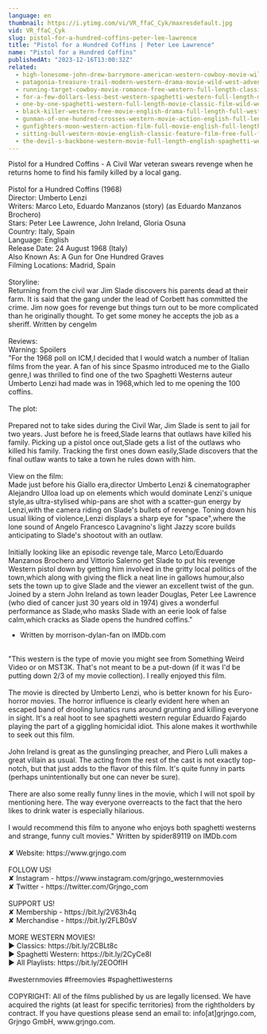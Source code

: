 ```yaml
---
language: en
thumbnail: https://i.ytimg.com/vi/VR_ffaC_Cyk/maxresdefault.jpg
vid: VR_ffaC_Cyk
slug: pistol-for-a-hundred-coffins-peter-lee-lawrence
title: "Pistol for a Hundred Coffins | Peter Lee Lawrence"
name: "Pistol for a Hundred Coffins"
publishedAt: "2023-12-16T13:00:32Z"
related:
  - high-lonesome-john-drew-barrymore-american-western-cowboy-movie-wild-west-english
  - patagonia-treasure-trail-modern-western-drama-movie-wild-west-adventure-western-movies
  - running-target-cowboy-movie-romance-free-western-full-length-classic-movie
  - for-a-few-dollars-less-best-western-spaghetti-western-full-length-movie-wild-west
  - one-by-one-spaghetti-western-full-length-movie-classic-film-wild-west-cowboys
  - black-killer-western-free-movie-english-drama-full-length-full-western-film
  - gunman-of-one-hundred-crosses-western-movie-action-english-full-length
  - gunfighters-moon-western-action-film-full-movie-english-full-length-film-hd-1080p
  - sitting-bull-western-movie-english-classic-feature-film-free-full-flick-free-western-movies
  - the-devil-s-backbone-western-movie-full-length-english-spaghetti-western-cowboyfilm-watchfree
---
```


Pistol for a Hundred Coffins - A Civil War veteran swears revenge when he returns home to find his family killed by a local gang.<br />
<br />
Pistol for a Hundred Coffins (1968)<br />
Director: Umberto Lenzi<br />
Writers: Marco Leto, Eduardo Manzanos (story) (as Eduardo Manzanos Brochero)<br />
Stars: Peter Lee Lawrence, John Ireland, Gloria Osuna<br />
Country: Italy, Spain<br />
Language: English<br />
Release Date: 24 August 1968 (Italy) <br />
Also Known As: A Gun for One Hundred Graves <br />
Filming Locations: Madrid, Spain <br />
<br />
Storyline: <br />
Returning from the civil war Jim Slade discovers his parents dead at their farm. It is said that the gang under the lead of Corbett has committed the crime. Jim now goes for revenge but things turn out to be more complicated than he originally thought. To get some money he accepts the job as a sheriff. Written by cengelm<br />
<br />
Reviews: <br />
Warning: Spoilers<br />
"For the 1968 poll on ICM,I decided that I would watch a number of Italian films from the year. A fan of his since Spasmo introduced me to the Giallo genre,I was thrilled to find one of the two Spaghetti Westerns auteur Umberto Lenzi had made was in 1968,which led to me opening the 100 coffins.<br />
<br />
The plot:<br />
<br />
Prepared not to take sides during the Civil War, Jim Slade is sent to jail for two years. Just before he is freed,Slade learns that outlaws have killed his family. Picking up a pistol once out,Slade gets a list of the outlaws who killed his family. Tracking the first ones down easily,Slade discovers that the final outlaw wants to take a town he rules down with him.<br />
<br />
View on the film:<br />
Made just before his Giallo era,director Umberto Lenzi & cinematographer Alejandro Ulloa load up on elements which would dominate Lenzi's unique style,as ultra-stylised whip-pans are shot with a scatter-gun energy by Lenzi,with the camera riding on Slade's bullets of revenge. Toning down his usual liking of violence,Lenzi displays a sharp eye for "space",where the lone sound of Angelo Francesco Lavagnino's light Jazzy score builds anticipating to Slade's shootout with an outlaw.<br />
<br />
Initially looking like an episodic revenge tale, Marco Leto/Eduardo Manzanos Brochero and Vittorio Salerno get Slade to put his revenge Western pistol down by getting him involved in the gritty local politics of the town,which along with giving the flick a neat line in gallows humour,also sets the town up to give Slade and the viewer an excellent twist of the gun. Joined by a stern John Ireland as town leader Douglas, Peter Lee Lawrence (who died of cancer just 30 years old in 1974) gives a wonderful performance as Slade,who masks Slade with an eerie look of false calm,which cracks as Slade opens the hundred coffins." <br />
- Written by morrison-dylan-fan on IMDb.com<br />
<br />
"This western is the type of movie you might see from Something Weird Video or on MST3K. That's not meant to be a put-down (if it was I'd be putting down 2/3 of my movie collection). I really enjoyed this film.<br />
<br />
The movie is directed by Umberto Lenzi, who is better known for his Euro-horror movies. The horror influence is clearly evident here when an escaped band of drooling lunatics runs around grunting and killing everyone in sight. It's a real hoot to see spaghetti western regular Eduardo Fajardo playing the part of a giggling homicidal idiot. This alone makes it worthwhile to seek out this film.<br />
<br />
John Ireland is great as the gunslinging preacher, and Piero Lulli makes a great villain as usual. The acting from the rest of the cast is not exactly top-notch, but that just adds to the flavor of this film. It's quite funny in parts (perhaps unintentionally but one can never be sure).<br />
<br />
There are also some really funny lines in the movie, which I will not spoil by mentioning here. The way everyone overreacts to the fact that the hero likes to drink water is especially hilarious.<br />
<br />
I would recommend this film to anyone who enjoys both spaghetti westerns and strange, funny cult movies." Written by spider89119 on IMDb.com<br />
<br />
✘ Website: https://www.grjngo.com<br />
<br />
FOLLOW US!<br />
✘ Instagram - https://www.instagram.com/grjngo_westernmovies<br />
✘ Twitter - https://twitter.com/Grjngo_com<br />
<br />
SUPPORT US!<br />
✘ Membership - https://bit.ly/2V63h4q<br />
✘ Merchandise - https://bit.ly/2FLB0sV<br />
<br />
MORE WESTERN MOVIES! <br />
► Classics: https://bit.ly/2CBLt8c <br />
► Spaghetti Western: https://bit.ly/2CyCe8I <br />
► All Playlists: https://bit.ly/2EOOfIH <br />
<br />
#westernmovies #freemovies #spaghettiwesterns<br />
<br />
COPYRIGHT: All of the films published by us are legally licensed. We have acquired the rights (at least for specific territories) from the rightholders by contract. If you have questions please send an email to: info[at]grjngo.com, Grjngo GmbH, www.grjngo.com.